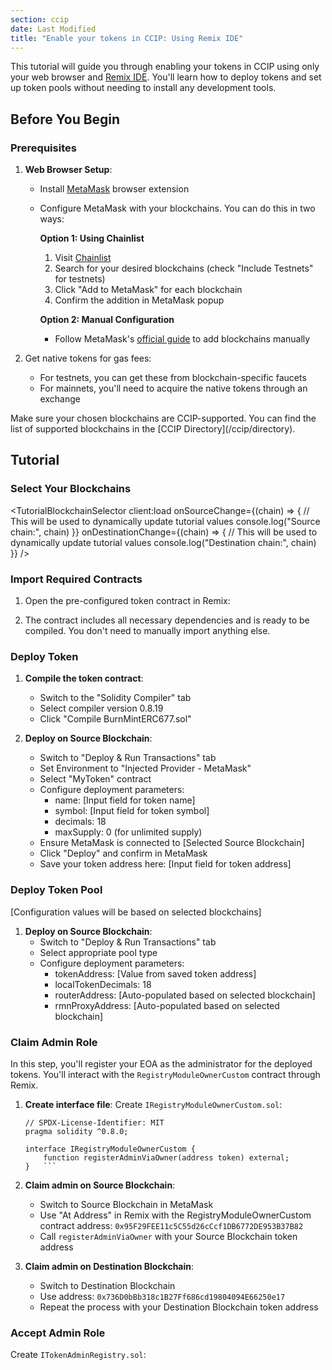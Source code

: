 ```yaml
---
section: ccip
date: Last Modified
title: "Enable your tokens in CCIP: Using Remix IDE"
---
```



This tutorial will guide you through enabling your tokens in CCIP using only your web browser and [Remix IDE](https://remix.ethereum.org). You'll learn how to deploy tokens and set up token pools without needing to install any development tools.

## Before You Begin

### Prerequisites

1. **Web Browser Setup**:

   - Install [MetaMask](https://metamask.io/) browser extension
   - Configure MetaMask with your blockchains. You can do this in two ways:

     **Option 1: Using Chainlist**

     1. Visit [Chainlist](https://chainlist.org/)
     1. Search for your desired blockchains (check "Include Testnets" for testnets)
     1. Click "Add to MetaMask" for each blockchain
     1. Confirm the addition in MetaMask popup

     **Option 2: Manual Configuration**

     - Follow MetaMask's [official guide](https://support.metamask.io/networks-and-sidechains/managing-networks/how-to-add-a-custom-network-rpc/) to add blockchains manually

1. Get native tokens for gas fees:
   - For testnets, you can get these from blockchain-specific faucets
   - For mainnets, you'll need to acquire the native tokens through an exchange

<Aside type="note" title="Blockchain Requirements">
  Make sure your chosen blockchains are CCIP-supported. You can find the list of supported blockchains in the [CCIP
  Directory](/ccip/directory).
</Aside>

## Tutorial

### Select Your Blockchains

<TutorialBlockchainSelector
  client:load
  onSourceChange={(chain) => {
    // This will be used to dynamically update tutorial values
    console.log("Source chain:", chain)
  }}
  onDestinationChange={(chain) => {
    // This will be used to dynamically update tutorial values
    console.log("Destination chain:", chain)
  }}
/>

### Import Required Contracts

1. Open the pre-configured token contract in Remix:

   <CodeSample src="samples/CCIP/cct/TokenDependencies.sol" showButtonButton={true} optimize={true} runs={1000} />

2. The contract includes all necessary dependencies and is ready to be compiled. You don't need to manually import anything else.

### Deploy Token

1. **Compile the token contract**:

   - Switch to the "Solidity Compiler" tab
   - Select compiler version 0.8.19
   - Click "Compile BurnMintERC677.sol"

2. **Deploy on Source Blockchain**:
   - Switch to "Deploy & Run Transactions" tab
   - Set Environment to "Injected Provider - MetaMask"
   - Select "MyToken" contract
   - Configure deployment parameters:
     - name: [Input field for token name]
     - symbol: [Input field for token symbol]
     - decimals: 18
     - maxSupply: 0 (for unlimited supply)
   - Ensure MetaMask is connected to [Selected Source Blockchain]
   - Click "Deploy" and confirm in MetaMask
   - Save your token address here: [Input field for token address]

### Deploy Token Pool

[Configuration values will be based on selected blockchains]

1. **Deploy on Source Blockchain**:
   - Switch to "Deploy & Run Transactions" tab
   - Select appropriate pool type
   - Configure deployment parameters:
     - tokenAddress: [Value from saved token address]
     - localTokenDecimals: 18
     - routerAddress: [Auto-populated based on selected blockchain]
     - rmnProxyAddress: [Auto-populated based on selected blockchain]

### Claim Admin Role

In this step, you'll register your EOA as the administrator for the deployed tokens. You'll interact with the `RegistryModuleOwnerCustom` contract through Remix.

1. **Create interface file**:
   Create `IRegistryModuleOwnerCustom.sol`:

   ````solidity
   // SPDX-License-Identifier: MIT
   pragma solidity ^0.8.0;

   interface IRegistryModuleOwnerCustom {
       function registerAdminViaOwner(address token) external;
   }   ```

   ````

2. **Claim admin on Source Blockchain**:

   - Switch to Source Blockchain in MetaMask
   - Use "At Address" in Remix with the RegistryModuleOwnerCustom contract address: `0x95F29FEE11c5C55d26cCcf1DB6772DE953B37B82`
   - Call `registerAdminViaOwner` with your Source Blockchain token address

3. **Claim admin on Destination Blockchain**:
   - Switch to Destination Blockchain
   - Use address: `0x736D0bBb318c1B27Ff686cd19804094E66250e17`
   - Repeat the process with your Destination Blockchain token address

### Accept Admin Role

Create `ITokenAdminRegistry.sol`:
